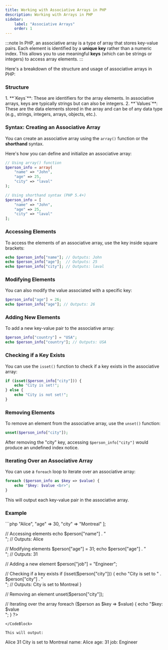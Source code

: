 ```yaml
---
title: Working with Associative Arrays in PHP
description: Working with Arrays in PHP
sidebar:
    label: "Associative Arrays"
    order: 1
---
```


:::note
In PHP, an associative array is a type of array that stores key-value pairs. Each element is identified by a **unique key** rather than a numeric index. This allows you to use meaningful **keys** (which can be strings or integers) to access array elements.
:::


Here's a breakdown of the structure and usage of associative arrays in PHP:

### Structure
<Steps>
1. **`Keys`**: These are identifiers for the array elements. In associative arrays, keys are typically strings but can also be integers.
2. **`Values`**: These are the data elements stored in the array and can be of any data type (e.g., strings, integers, arrays, objects, etc.).
</Steps>

### Syntax: Creating an Associative Array

You can create an associative array using the `array()` function or the **shorthand** syntax.

Here's how you can define and initialize an associative array:

```php
// Using array() function
$person_info = array(
    "name" => "John",
    "age" => 25,
    "city" => "laval"
);

// Using shorthand syntax (PHP 5.4+)
$person_info = [
    "name" => "John",
    "age" => 25,
    "city" => "laval"
];
```

### Accessing Elements

To access the elements of an associative array, use the key inside square brackets:

```php
echo $person_info["name"]; // Outputs: John
echo $person_info["age"];  // Outputs: 25
echo $person_info["city"]; // Outputs: laval
```

### Modifying Elements

You can also modify the value associated with a specific key:

```php
$person_info["age"] = 26;
echo $person_info["age"]; // Outputs: 26
```

### Adding New Elements

To add a new key-value pair to the associative array:

```php
$person_info["country"] = "USA";
echo $person_info["country"]; // Outputs: USA
```

### Checking if a Key Exists

You can use the `isset()` function to check if a key exists in the associative array:

```php
if (isset($person_info["city"])) {
    echo "City is set!";
} else {
    echo "City is not set!";
}
```

### Removing Elements

To remove an element from the associative array, use the `unset()` function:

```php
unset($person_info["city"]);
```

After removing the "city" key, accessing `$person_info["city"]` would produce an undefined index notice.

### Iterating Over an Associative Array

You can use a `foreach` loop to iterate over an associative array:

```php
foreach ($person_info as $key => $value) {
    echo "$key: $value <br>";
}
```

This will output each key-value pair in the associative array.

### Example

<CodeBlock title="Here’s a complete example demonstrating how to manipulate associative arrays in PHP:">
```php
<?php
// Creating an associative array
$person = [
    "name" => "Alice",
    "age" => 30,
    "city" => "Montreal"
];

// Accessing elements
echo $person["name"] . " <br>"; // Outputs: Alice

// Modifying elements
$person["age"] = 31;
echo $person["age"] . " <br>"; // Outputs: 31

// Adding a new element
$person["job"] = "Engineer";

// Checking if a key exists
if (isset($person["city"])) {
    echo "City is set to " . $person["city"] . " <br>"; // Outputs: City is set to Montreal
}

// Removing an element
unset($person["city"]);

// Iterating over the array
foreach ($person as $key => $value) {
    echo "$key: $value <br>";
}
?>
```
</CodeBlock>

This will output:

```
Alice
31
City is set to Montreal
name: Alice
age: 31
job: Engineer
```
